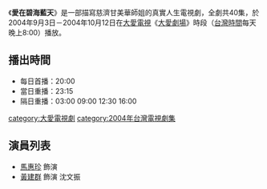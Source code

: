 {{電視節目信息框
| 名稱       = 愛在碧海藍天
| 圖片       = 
| 類型       = 大愛真實人生劇場
| 導演       = 
| 編劇       = 
| 演出       = 參見演員列表
| 製作人     = 
| 監製人     = 
| 片頭曲     = 
| 片尾曲     = 
| 國家       = {{ROC-TW}}
| 語言       = [[國語|國語]]
| 集數       = 40集
| 每集長     = 分鐘
| 製作單位   = 
| 電視台     = [[大愛電視台|大愛電視台]]
| 播出國家   = {{TWN}}
| 開始       = 2004年9月3日
| 結束       = 2004年10月12日
}}
《'''愛在碧海藍天'''》是一部描寫慈濟甘美華師姐的真實人生電視劇，全劇共40集，於2004年9月3日－2004年10月12日在[[大愛電視|大愛電視]]《[[大愛劇場|大愛劇場]]》時段（[[台灣時間|台灣時間]]每天晚上8:00）播放。

==播出時間==
*每日首播：20:00
*當日重播：23:15
*隔日重播：03:00 09:00 12:30 16:00

{{電視節目的變遷
|電視台=[[大愛電視台|大愛電視台]]
|播放檔次=八點檔（每天晚上8:00）節目
|節目名稱='''愛在碧海藍天''' <br />2004年9月3日－2004年10月12日
|上一節目=[[讓愛傳出去|讓愛傳出去]] <br />2004年7月27日－2004年9月2日
|下一節目=[[大愛的孩子|大愛的孩子]] <br />2004年10月13日－2004年11月14日
}}
{{大愛劇場}}
[[category:大愛電視劇|category:大愛電視劇]]
[[category:2004年台灣電視劇集|category:2004年台灣電視劇集]]

==演員列表==
*[[馬惠珍|馬惠珍]] 飾演
*[[黃建群|黃建群]] 飾演  沈文振